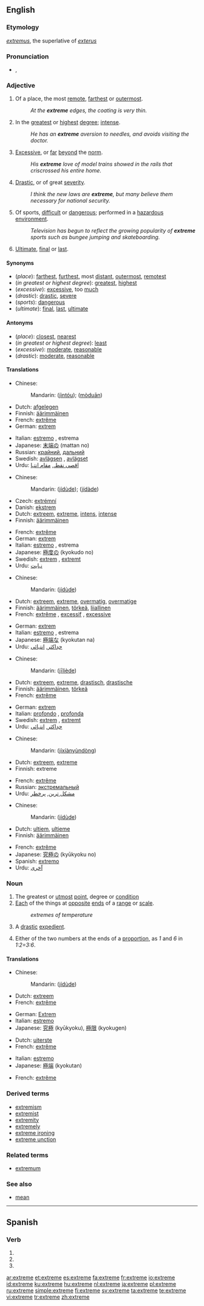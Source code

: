 {{also|extrême|extremé}}
==English==

===Etymology===
{{etyl|la}} ''[[extremus]]'', the superlative of ''[[exterus]]''<!--should this be "externus", which means "outside"?-->

===Pronunciation===
* {{IPA|/ɪkˈstɹiːm/}}, {{SAMPA|/Ik"stri:m/}}

===Adjective===
{{en-adj}}

# Of a place, the most [[remote]], [[farthest]] or [[outermost]].
#: ''At the '''extreme''' edges, the coating is very thin.''
# In the [[greatest]] or [[highest]] [[degree]]; [[intense]].
#: ''He has an '''extreme''' aversion to needles, and avoids visiting the doctor.''
# [[excessive|Excessive]], or [[far]] [[beyond]] the [[norm]].
#: ''His '''extreme''' love of model trains showed in the rails that criscrossed his entire home.''
# [[drastic|Drastic]], or of great [[severity]].
#: ''I think the new laws are '''extreme''', but many believe them necessary for national security.''
# Of sports, [[difficult]] or [[dangerous]]; performed in a [[hazardous]] [[environment]].
#: ''Television has begun to reflect the growing popularity of '''extreme''' sports such as bungee jumping and skateboarding.''
# {{archaic}} [[ultimate|Ultimate]], [[final]] or [[last]].

====Synonyms====
* (''place''): [[far]]thest, [[furthest]], most [[distant]], [[outermost]], [[remote]]st
* (''in greatest or highest degree''): [[great]]est, [[high]]est
* (''excessive''): [[excessive]], too [[much]]
* (''drastic''): [[drastic]], [[severe]]
* (''sports''): [[dangerous]]
* (''ultimate''): [[final]], [[last]], [[ultimate]]

====Antonyms====
* (''place''): [[close]]st, [[near]]est
* (''in greatest or highest degree''): [[least]]
* (''excessive''): [[moderate]], [[reasonable]]
* (''drastic''): [[moderate]], [[reasonable]]

====Translations====

{{trans-top|of a place, the most remote, farthest or outermost}}
* Chinese:
*: Mandarin: {{zh-ts|盡頭|尽头}} ([[jìn]][[tóu]]); {{zh-ts|末端|尽头}} ([[mò]][[duān]])
* Dutch: [[afgelegen]]
* Finnish: [[äärimmäinen]]
* French: [[extrême]] {{m|f}}
* German: [[extrem]]
{{trans-mid}}
* Italian: [[estremo]] {{m}}, estrema {{f}}
* Japanese: [[末端]]の (mattan no)
* Russian: [[крайний]], [[дальний]]
* Swedish: [[avlägsen]] {{c}}, [[avlägset]] {{n}}
* Urdu: [[اقصی نقطہ]], [[مقام انتہا]]
{{trans-bottom}}

{{trans-top|in the greatest or highest degree; intense}}
* Chinese:
*: Mandarin:{{zh-ts|[[極度]]的|[[极度]]的}} ([[jí]][[dù]][[de]]); {{zh-ts|[[極大]]的|[[极大]]的}} ([[jí]][[dà]][[de]])
* Czech: [[extrémní]] {{m}}
* Danish: [[ekstrem]]
* Dutch: [[extreem]], [[extreme]], [[intens]], [[intense]]
* Finnish: [[äärimmäinen]]
{{trans-mid}}
* French: [[extrême]]
* German: [[extrem]]
* Italian: [[estremo]] {{m}}, estrema {{f}}
* Japanese: [[極度]]の (kyokudo no)
* Swedish: [[extrem]] {{c}}, [[extremt]] {{n}}
* Urdu: [[نہایت]]
{{trans-bottom}}

{{trans-top|excessive, or far beyond the norm}}
* Chinese:
*: Mandarin: {{zh-ts|[[極端]]的|[[极端]]的}} ([[jí]][[dù]][[de]])
* Dutch: [[extreem]], [[extreme]], [[overmatig]], [[overmatige]]
* Finnish: [[äärimmäinen]], [[törkeä]], [[liiallinen]]
* French: [[extrême]] {{m|f}}, [[excessif]] {{m}}, [[excessive]] {{f}}
{{trans-mid}}
* German: [[extrem]]
* Italian: [[estremo]] {{m}}, estrema {{f}}
* Japanese: [[極端]]な (kyokutan na)
* Urdu: [[حدِاکثر]], [[انتہائی]]
{{trans-bottom}}

{{trans-top|drastic, or of great severity}}
* Chinese:
*: Mandarin: {{zh-ts|[[激烈]]的|[[激烈]]的}} ([[jī]][[liè]][[de]])
* Dutch: [[extreem]], [[extreme]], [[drastisch]], [[drastische]]
* Finnish: [[äärimmäinen]], [[törkeä]]
* French: [[extrême]] {{m|f}}
{{trans-mid}}
* German: [[extrem]]
* Italian: [[profondo]] {{m}}, [[profonda]] {{f}}
* Swedish: [[extrem]] {{c}}, [[extremt]] {{n}}
* Urdu: [[حدِاکثر]], [[انتہائی]]
{{trans-bottom}}

{{trans-top|of sports, difficult or dangerous; performed in a hazardous environment}}
* Chinese:
*: Mandarin: {{zh-ts|[[極限]][[運動]]|[[极限]][[运动]]}} ([[jí]][[xiàn]][[yùn]][[dòng]])
* Dutch: [[extreem]], [[extreme]]
* Finnish: extreme
{{trans-mid}}
* French: [[extrême]] {{m|f}}
* Russian: [[экстремальный]]
* Urdu: [[مشکل ترین]], [[پرخطر]]
{{trans-bottom}}

{{trans-top|archaic: ultimate, final or last}}
* Chinese:
*: Mandarin: {{zh-ts|[[極端]]的|[[极端]]的}} ([[jí]][[dù]][[de]])
* Dutch: [[ultiem]], [[ultieme]]
* Finnish: [[äärimmäinen]]
{{trans-mid}}
* French: [[extrême]] {{m|f}}
* Japanese: [[究極]]の (kyūkyoku no)
* Spanish: [[extremo]]
* Urdu: [[آخری]]
{{trans-bottom}}

===Noun===
{{en-noun}}

# The greatest or [[utmost]] [[point]], degree or [[condition]]
# [[Each]] of the things at [[opposite]] [[end]]s of a [[range]] or [[scale]].
#: ''extremes of temperature''
# A [[drastic]] [[expedient]].
# {{mathematics}} Either of the two numbers at the ends of a [[proportion]], as ''1'' and ''6'' in ''1:2=3:6''.

====Translations====
{{trans-top|greatest or utmost point, degree or condition}}
* Chinese:
*: Mandarin: {{zh-ts|[[極端]]的|[[极端]]的}} ([[jí]][[dù]][[de]])
* Dutch: [[extreem]] {{n}}
* French: [[extrême]] {{m}}
{{trans-mid}}
* German: [[Extrem]] {{n}}
* Italian: [[estremo]] {{m}}
* Japanese: [[究極]] (kyūkyoku), [[極限]] (kyokugen)
{{trans-bottom}}

{{trans-top|each of the things at opposite ends of a range or scale}}
* Dutch: [[uiterste]] {{n}}
* French: [[extrême]] {{m}}
{{trans-mid}}
* Italian: [[estremo]] {{m}}
* Japanese: [[極端]] (kyokutan)
{{trans-bottom}}

{{trans-top|drastic expedient}}
* French: [[extrême]] {{m}}
{{trans-mid}}
{{trans-bottom}}

===Derived terms===
* [[extremism]]
* [[extremist]]
* [[extremity]]
* [[extremely]]
* [[extreme ironing]]
* [[extreme unction]]

===Related terms===
* [[extremum]]

===See also===
* [[mean]]

----

==Spanish==

===Verb===
{{es-verb-form|extremar}}

# {{es-verb form of|person=first-person|number=singular|tense=present|mood=subjunctive|ending=ar|verb=[[extremar]]}}
# {{es-verb form of|person=third-person|number=singular|tense=present|mood=subjunctive|ending=ar|verb=[[extremar]]}}
# {{es-verb form of|formal=yes|person=second-person|number=singular|sense=affirmative|mood=imperative|ending=ar|verb=[[extremar]]}}

[[ar:extreme]]
[[et:extreme]]
[[es:extreme]]
[[fa:extreme]]
[[fr:extreme]]
[[io:extreme]]
[[id:extreme]]
[[ku:extreme]]
[[hu:extreme]]
[[nl:extreme]]
[[ja:extreme]]
[[pl:extreme]]
[[ru:extreme]]
[[simple:extreme]]
[[fi:extreme]]
[[sv:extreme]]
[[ta:extreme]]
[[te:extreme]]
[[vi:extreme]]
[[tr:extreme]]
[[zh:extreme]]